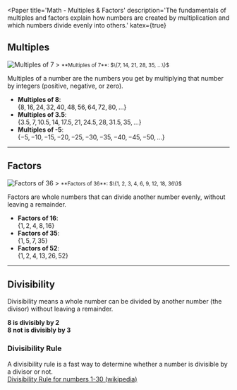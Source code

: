 

<Paper
  title='Math - Multiples & Factors'
  description='The fundamentals of multiples and factors explain how numbers are created by multiplication and which numbers divide evenly into others.'
  katex={true}
>

## Multiples

<Image src={Image1} alt='Multiples of 7'/>
> <small>**Multiples of 7**: $\{7, 14, 21, 28, 35, ...\}$</small>

Multiples of a number are the numbers you get by multiplying that number by integers (positive, negative, or zero).

- **Multiples of 8**:\
  $\{8, 16, 24, 32, 40, 48, 56, 64, 72, 80, ...\}$
- **Multiples of 3.5**:\
  $\{3.5, 7, 10.5, 14, 17.5, 21, 24.5, 28, 31.5, 35, ...\}$
- **Multiples of -5**:\
  $\{-5, -10, -15, -20, -25, -30, -35, -40, -45, -50, ...\}$

---

## Factors

<Image src={Image2} alt='Factors of 36'/>
> <small>**Factors of 36**: $\{1, 2, 3, 4, 6, 9, 12, 18, 36\}$</small>

Factors are whole numbers that can divide another number evenly, without leaving a remainder.

- **Factors of 16**:\
  $\{1, 2, 4, 8, 16\}$
- **Factors of 35**:\
  $\{1, 5, 7, 35\}$
- **Factors of 52**:\
  $\{1, 2, 4, 13, 26, 52\}$

---

## Divisibility


Divisibility means a whole number can be divided by another number (the divisor) without leaving a remainder.

**8 is divisibly by 2**\
**8 not is divisibly by 3**

### Divisibility Rule

A divisibility rule is a fast way to determine whether a number is divisible by a divisor or not.\
[Divisibility Rule for numbers 1-30 (wikipedia)](https://en.wikipedia.org/wiki/Divisibility_rule)

</Paper>
